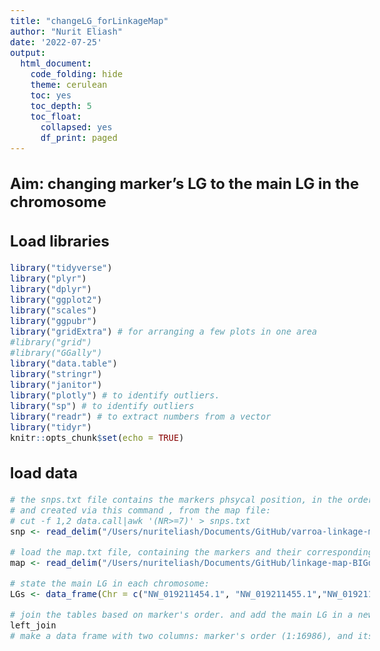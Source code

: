 ```yaml
---
title: "changeLG_forLinkageMap"
author: "Nurit Eliash"
date: '2022-07-25'
output:
  html_document:
    code_folding: hide
    theme: cerulean
    toc: yes
    toc_depth: 5
    toc_float:
      collapsed: yes
      df_print: paged
---
```

<style type="text/css">
  body{
  font-size: 12pt;
}
</style>

## Aim: changing marker's LG to the main LG in the chromosome

## Load libraries
```r
library("tidyverse")
library("plyr")
library("dplyr")
library("ggplot2")
library("scales")
library("ggpubr")
library("gridExtra") # for arranging a few plots in one area
#library("grid")
#library("GGally")
library("data.table")
library("stringr")
library("janitor")
library("plotly") # to identify outliers. 
library("sp") # to identify outliers
library("readr") # to extract numbers from a vector
library("tidyr")
knitr::opts_chunk$set(echo = TRUE)
```

## load data
```r
# the snps.txt file contains the markers phsycal position, in the order of the markers
# and created via this command , from the map file:
# cut -f 1,2 data.call|awk '(NR>=7)' > snps.txt
snp <- read_delim("/Users/nuriteliash/Documents/GitHub/varroa-linkage-map/varroa_lepmap/data/Q40BIALLDP16HDP40mis.5Chr7/snps.txt")%>% mutate(order = c(1:16986))

# load the map.txt file, containing the markers and their corresponding LG 
map <- read_delim("/Users/nuriteliash/Documents/GitHub/linkage-map-BIGdata/lepmapBigData/Q40BIALLDP16HDP40mis.5Chr7/maf0.2/map3_4_js2/map3_4_js2.txt",col_names = c("LG", "XsqrLG1", "LG2", "XsqrLG2", "LG3", "XsqrLG3", "LG4", "XsqrLG4","LG5", "XsqrLG5"), skip = 1) %>% mutate(order = c(1:16986))
```

```r
# state the main LG in each chromosome:
LGs <- data_frame(Chr = c("NW_019211454.1", "NW_019211455.1","NW_019211456.1","NW_019211457.1", "NW_019211458.1","NW_019211459.1", "NW_019211460.1"), LG = as.character(c(13,16,2,6,3,1,11)))

# join the tables based on marker's order. and add the main LG in a new column
left_join
# make a data frame with two columns: marker's order (1:16986), and its LG (1-7, based on the above table)






```

